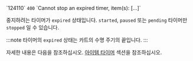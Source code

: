 <tr>
<td>`124110`</td>
<td><code>400</code></td>
<td>`Cannot stop an expired timer, item(s): [...]`</td>
<td>


중지하려는 타이머가 `expired` 상태입니다. `started`, `paused` 또는 `pending` 타이머만 `stopped` 일 수 있습니다.

:::note
타이머의 `expired` 상태는 카트의 수명 주기의 끝입니다.
:::

자세한 내용은 다음을 참조하십시오. [아이템 타이머](/docs/concepts/timer) 섹션을 참조하십시오.

</td>
</tr>